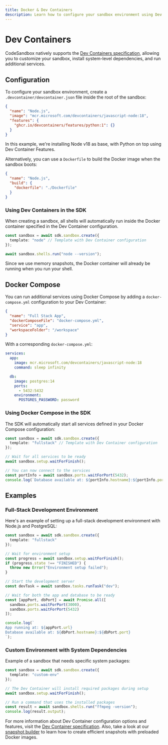 ```yaml
---
title: Docker & Dev Containers
description: Learn how to configure your sandbox environment using Dev Containers.
---
```



# Dev Containers

CodeSandbox natively supports the [Dev Containers specification](https://containers.dev/), allowing you to customize your sandbox, install system-level dependencies, and run additional services.

## Configuration

To configure your sandbox environment, create a `.devcontainer/devcontainer.json` file inside the root of the sandbox:

```json
{
  "name": "Node.js",
  "image": "mcr.microsoft.com/devcontainers/javascript-node:18",
  "features": {
    "ghcr.io/devcontainers/features/python:1": {}
  }
}
```

In this example, we're installing Node v18 as base, with Python on top using Dev Container Features.

Alternatively, you can use a `Dockerfile` to build the Docker image when the sandbox boots:

```json
{
  "name": "Node.js",
  "build": {
    "dockerfile": "./Dockerfile"
  }
}
```

### Using Dev Containers in the SDK

When creating a sandbox, all shells will automatically run inside the Docker container specified in the Dev Container configuration.

```ts
const sandbox = await sdk.sandbox.create({
  template: "node" // Template with Dev Container configuration
});

await sandbox.shells.run("node --version");
```

Since we use memory snapshots, the Docker container will already be running when you run your shell.

## Docker Compose

You can run additional services using Docker Compose by adding a `docker-compose.yml` configuration to your Dev Container:

```json
{
  "name": "Full Stack App",
  "dockerComposeFile": "docker-compose.yml",
  "service": "app",
  "workspaceFolder": "/workspace"
}
```

With a corresponding `docker-compose.yml`:

```yaml
services:
  app:
    image: mcr.microsoft.com/devcontainers/javascript-node:18
    command: sleep infinity

  db:
    image: postgres:14
    ports:
      - 5432:5432
    environment:
      POSTGRES_PASSWORD: password
```

### Using Docker Compose in the SDK

The SDK will automatically start all services defined in your Docker Compose configuration:

```ts
const sandbox = await sdk.sandbox.create({
  template: "fullstack" // Template with Dev Container configuration
});

// Wait for all services to be ready
await sandbox.setup.waitForFinish();

// You can now connect to the services
const portInfo = await sandbox.ports.waitForPort(5432);
console.log(`Database available at: ${portInfo.hostname}:${portInfo.port}`);
```

## Examples

### Full-Stack Development Environment

Here's an example of setting up a full-stack development environment with Node.js and PostgreSQL:

```ts
const sandbox = await sdk.sandbox.create({
  template: "fullstack"
});

// Wait for environment setup
const progress = await sandbox.setup.waitForFinish();
if (progress.state !== "FINISHED") {
  throw new Error("Environment setup failed");
}

// Start the development server
const devTask = await sandbox.tasks.runTask("dev");

// Wait for both the app and database to be ready
const [appPort, dbPort] = await Promise.all([
  sandbox.ports.waitForPort(3000),
  sandbox.ports.waitForPort(5432)
]);

console.log(`
App running at: ${appPort.url}
Database available at: ${dbPort.hostname}:${dbPort.port}
`);
```

### Custom Environment with System Dependencies

Example of a sandbox that needs specific system packages:

```ts
const sandbox = await sdk.sandbox.create({
  template: "custom-env"
});

// The Dev Container will install required packages during setup
await sandbox.setup.waitForFinish();

// Run a command that uses the installed packages
const result = await sandbox.shells.run("ffmpeg -version");
console.log(result.output);
```

For more information about Dev Container configuration options and features, visit the [Dev Container specification](https://containers.dev/). Also, take a look at our [snapshot builder](/sdk/snapshot-builder.mdx) to learn how to create efficient snapshots with preloaded Docker images.
